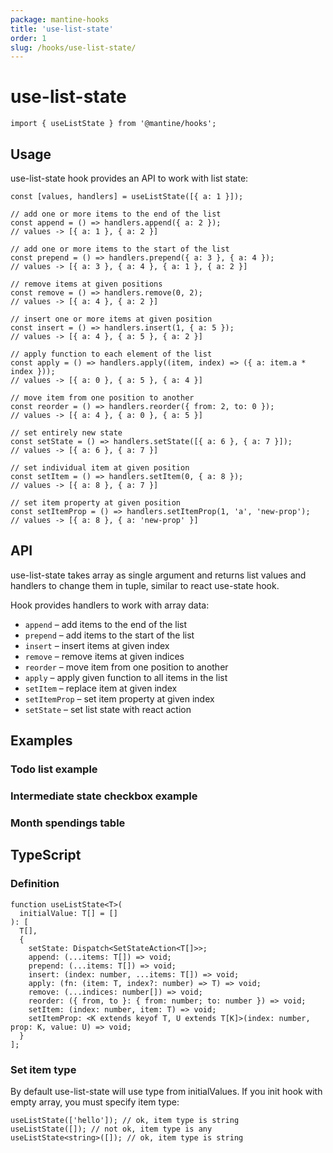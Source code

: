```yaml
---
package: mantine-hooks
title: 'use-list-state'
order: 1
slug: /hooks/use-list-state/
---
```



# use-list-state

<PageHeader
  source="mantine-hooks/src/use-list-state/use-list-state.ts"
  docs="hooks/use-list-state.mdx"
  package="@mantine/hooks"
/>

```tsx
import { useListState } from '@mantine/hooks';
```

## Usage

use-list-state hook provides an API to work with list state:

```tsx
const [values, handlers] = useListState([{ a: 1 }]);

// add one or more items to the end of the list
const append = () => handlers.append({ a: 2 });
// values -> [{ a: 1 }, { a: 2 }]

// add one or more items to the start of the list
const prepend = () => handlers.prepend({ a: 3 }, { a: 4 });
// values -> [{ a: 3 }, { a: 4 }, { a: 1 }, { a: 2 }]

// remove items at given positions
const remove = () => handlers.remove(0, 2);
// values -> [{ a: 4 }, { a: 2 }]

// insert one or more items at given position
const insert = () => handlers.insert(1, { a: 5 });
// values -> [{ a: 4 }, { a: 5 }, { a: 2 }]

// apply function to each element of the list
const apply = () => handlers.apply((item, index) => ({ a: item.a * index }));
// values -> [{ a: 0 }, { a: 5 }, { a: 4 }]

// move item from one position to another
const reorder = () => handlers.reorder({ from: 2, to: 0 });
// values -> [{ a: 4 }, { a: 0 }, { a: 5 }]

// set entirely new state
const setState = () => handlers.setState([{ a: 6 }, { a: 7 }]);
// values -> [{ a: 6 }, { a: 7 }]

// set individual item at given position
const setItem = () => handlers.setItem(0, { a: 8 });
// values -> [{ a: 8 }, { a: 7 }]

// set item property at given position
const setItemProp = () => handlers.setItemProp(1, 'a', 'new-prop');
// values -> [{ a: 8 }, { a: 'new-prop' }]
```

## API

use-list-state takes array as single argument and returns list values and handlers to change them in tuple, similar to react use-state hook.

Hook provides handlers to work with array data:

- `append` – add items to the end of the list
- `prepend` – add items to the start of the list
- `insert` – insert items at given index
- `remove` – remove items at given indices
- `reorder` – move item from one position to another
- `apply` – apply given function to all items in the list
- `setItem` – replace item at given index
- `setItemProp` – set item property at given index
- `setState` – set list state with react action

## Examples

### Todo list example

<UseListStateDemo />

### Intermediate state checkbox example

<CheckboxIntermediateDemo />

### Month spendings table

<TransitionsTableDemo />

## TypeScript

### Definition

```tsx
function useListState<T>(
  initialValue: T[] = []
): [
  T[],
  {
    setState: Dispatch<SetStateAction<T[]>>;
    append: (...items: T[]) => void;
    prepend: (...items: T[]) => void;
    insert: (index: number, ...items: T[]) => void;
    apply: (fn: (item: T, index?: number) => T) => void;
    remove: (...indices: number[]) => void;
    reorder: ({ from, to }: { from: number; to: number }) => void;
    setItem: (index: number, item: T) => void;
    setItemProp: <K extends keyof T, U extends T[K]>(index: number, prop: K, value: U) => void;
  }
];
```

### Set item type

By default use-list-state will use type from initialValues.
If you init hook with empty array, you must specify item type:

```tsx
useListState(['hello']); // ok, item type is string
useListState([]); // not ok, item type is any
useListState<string>([]); // ok, item type is string
```

